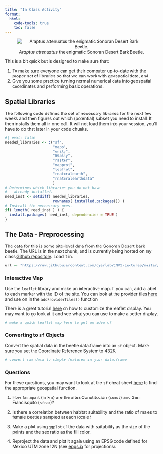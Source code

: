```yaml
---
title: "In Class Activity"
format: 
  html:
    code-tools: true
    toc: false
---
```


<center>
![*Araptus attenuatus* the enigmatic Sonoran Desert Bark Beetle.](https://live.staticflickr.com/65535/50441339417_74e04216fa_w_d.jpg)
</center>


This is a bit quick but is designed to make sure that:

1. To make sure everyone can get their computer up-to-date with the proper set of libraries so that we can work with geospatial data, and
2. Give you some practice turning normal numerical data into geospatial coordinates and performing basic operations.

## Spatial Libraries

The following code defines the set of necessary libraries for the next few weeks and then figures out which (potential) subset you need to install. It then installs them all in one call.  It will not load them into your session, you'll have to do that later in your code chunks.

```r
#| eval: false 
needed_libraries <- c("sf",
                      "maps",
                      "units",
                      "GGally",
                      "raster",
                      "mapproj",
                      "leaflet",
                      "rnaturalearth",
                      "rnaturalearthdata"
                      )
# Determines which libraries you do not have
#   already installed.
need_inst <- setdiff( needed_libraries, 
                      rownames( installed.packages()) )
# Instrall the neccessary ones.
if( length( need_inst ) ) {
  install.packages( need_inst, dependencies = TRUE )
}
```



## The Data - Preprocessing

The data for this is some site-level data from the Sonoran Desert bark beetle.  The URL is in the next chunk, and is currently being hosted on my class [Github repository](https://github.com/dyerlab/ENVS-Lectures).  Load it in.

```r
url <- "https://raw.githubusercontent.com/dyerlab/ENVS-Lectures/master/data/Araptus_Disperal_Bias.csv"
```


### Interactive Map

Use the `leaflet` library and make an interactive map.  If you can, add a label to each marker with the ID of the site.  You can look at the provider tiles [here](https://leaflet-extras.github.io/leaflet-providers/preview/) and use on in the `addProviderTiles()` function. 

There is a great tutorial [here](https://rstudio.github.io/leaflet/map_widget.html) on how to customize the leaflet display.  You may want to go look at it and see what you can use to make a better display.

```r
# make a quick leaflet map here to get an idea of 
```

### Converting to `sf` Objects

Convert the spatial data in the beetle data.frame into an `sf` object.  Make sure you set the Coordinate Reference System to $4326$.


```r
# convert raw data to simple features in your data.frame
```


### Questions

For these questions, you may want to look at the `sf` cheat sheet [here](https://github.com/rstudio/cheatsheets/raw/main/sf.pdf) to find the appropriate geospatial function.

1. How far apart (in km) are the sites Constitución (`const`) and San Francisquito (`sfran`)?  

2. Is there a correlation between habitat suitability and the ratio of males to female beetles sampled at each locale?  

3. Make a plot using `ggplot` of the data with suitability as the size of the points and the sex ratio as the fill color.

4. Reproject the data and plot it again using an EPSG code defined for Mexico UTM zone 12N (see [epgs.io](https://epsg.io) for projections).









